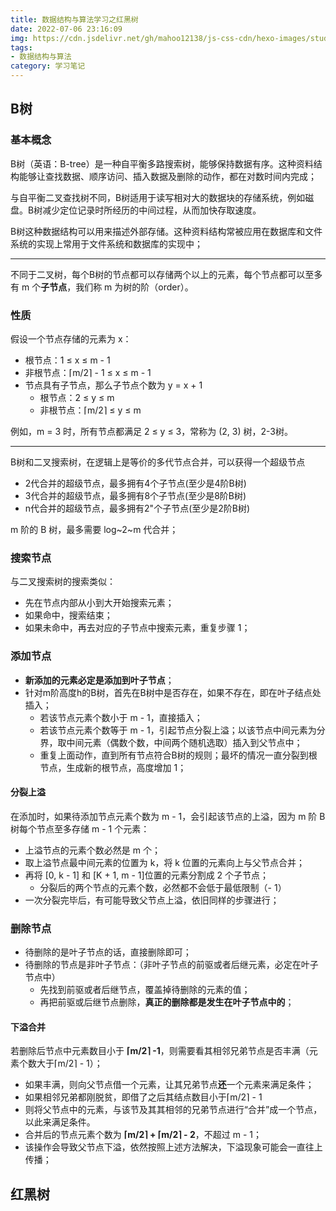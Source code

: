 ```yaml
---
title: 数据结构与算法学习之红黑树
date: 2022-07-06 23:16:09
img: https://cdn.jsdelivr.net/gh/mahoo12138/js-css-cdn/hexo-images/study/algorithm/20210418160102.png
tags: 
- 数据结构与算法
category: 学习笔记
---
```


## B树

### 基本概念

B树（英语：B-tree）是一种自平衡多路搜索树，能够保持数据有序。这种资料结构能够让查找数据、顺序访问、插入数据及删除的动作，都在对数时间内完成；

与自平衡二叉查找树不同，B树适用于读写相对大的数据块的存储系统，例如磁盘。B树减少定位记录时所经历的中间过程，从而加快存取速度。

B树这种数据结构可以用来描述外部存储。这种资料结构常被应用在数据库和文件系统的实现上常用于文件系统和数据库的实现中；

---

不同于二叉树，每个B树的节点都可以存储两个以上的元素，每个节点都可以至多有 m 个**子节点**，我们称 m 为树的阶（order）。

### 性质

假设一个节点存储的元素为 x：

+ 根节点：1 ≤ x ≤ m - 1
+ 非根节点：⌈m/2⌉ - 1 ≤ x ≤ m - 1
+ 节点具有子节点，那么子节点个数为 y = x + 1
  + 根节点：2 ≤ y ≤ m
  + 非根节点：⌈m/2⌉ ≤ y ≤ m

例如，m = 3 时，所有节点都满足 2 ≤ y ≤ 3，常称为 (2, 3) 树，2-3树。

---

B树和二叉搜索树，在逻辑上是等价的多代节点合并，可以获得一个超级节点

+ 2代合并的超级节点，最多拥有4个子节点(至少是4阶B树)
+ 3代合并的超级节点，最多拥有8个子节点(至少是8阶B树)
+ n代合并的超级节点，最多拥有2"个子节点(至少是2阶B树)

m 阶的 B 树，最多需要 log~2~m 代合并；

### 搜索节点

与二叉搜索树的搜索类似：

+ 先在节点内部从小到大开始搜索元素；
+ 如果命中，搜索结束；
+ 如果未命中，再去对应的子节点中搜索元素，重复步骤 1；

### 添加节点

+ **新添加的元素必定是添加到叶子节点**；
+ 针对m阶高度h的B树，首先在B树中是否存在，如果不存在，即在叶子结点处插入；
  + 若该节点元素个数小于 m - 1，直接插入；
  + 若该节点元素个数等于 m - 1，引起节点分裂上溢；以该节点中间元素为分界，取中间元素（偶数个数，中间两个随机选取）插入到父节点中；
  + 重复上面动作，直到所有节点符合B树的规则；最坏的情况一直分裂到根节点，生成新的根节点，高度增加 1；

#### 分裂上溢

在添加时，如果待添加节点元素个数为 m - 1，会引起该节点的上溢，因为 m 阶 B 树每个节点至多存储 m - 1 个元素：

+ 上溢节点的元素个数必然是 m 个；
+ 取上溢节点最中间元素的位置为 k，将 k 位置的元素向上与父节点合并；
+ 再将 [0, k - 1] 和 [K + 1, m - 1]位置的元素分割成 2 个子节点；
  + 分裂后的两个节点的元素个数，必然都不会低于最低限制（- 1）
+ 一次分裂完毕后，有可能导致父节点上溢，依旧同样的步骤进行；

### 删除节点 

+ 待删除的是叶子节点的话，直接删除即可；
+ 待删除的节点是非叶子节点：（非叶子节点的前驱或者后继元素，必定在叶子节点中）
  + 先找到前驱或者后继节点，覆盖掉待删除的元素的值；
  + 再把前驱或后继节点删除，**真正的删除都是发生在叶子节点中的**；

#### 下溢合并

若删除后节点中元素数目小于 **⌈m/2⌉ -1**，则需要看其相邻兄弟节点是否丰满（元素个数大于⌈m/2⌉ - 1）；

+ 如果丰满，则向父节点借一个元素，让其兄弟节点**还**一个元素来满足条件；
+ 如果相邻兄弟都刚脱贫，即借了之后其结点数目小于⌈m/2⌉ - 1
+ 则将父节点中的元素，与该节及其其相邻的兄弟节点进行“合并”成一个节点，以此来满足条件。
+ 合并后的节点元素个数为  **⌈m/2⌉ + ⌈m/2⌉ - 2**，不超过 m - 1；
+ 该操作会导致父节点下溢，依然按照上述方法解决，下溢现象可能会一直往上传播；

## 红黑树

